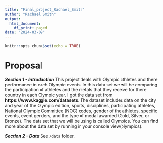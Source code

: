 ```yaml
---
title: "Final_project_Rachael_Smith"
author: "Rachael Smith"
output:
  html_document:
    df_print: paged
date: "2024-03-09"
---
```


```r
knitr::opts_chunk$set(echo = TRUE)
```

# Proposal 

***Section 1 - Introduction***
This project deals with Olympic athletes and there performance in each Olympic events. In this data set we will be comparing the participation of athletes and the metals that they receive for there country in each Olympic year. I got the data set from **https://www.kaggle.com/datasets**. The dataset includes data on the city and year of the Olympic edition, sports, disciplines, participating athletes, National Olympic Committee (NOC) codes, gender of the athletes, specific events, event genders, and the type of medal awarded (Gold, Silver, or Bronze). The data set that we will be using is called Olympics. You can find more about the data set by running in your console view(olympics).

***Section 2 - Data***
See `/data` folder.